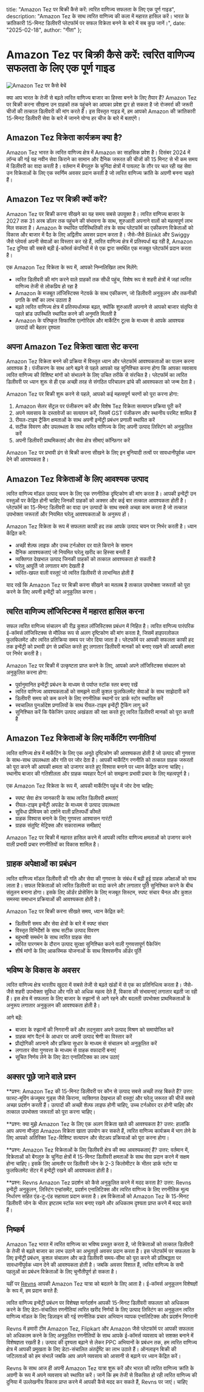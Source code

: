   title: "Amazon Tez पर बिक्री कैसे करें: त्वरित वाणिज्य सफलता के लिए एक पूर्ण गाइड",
  description: "Amazon Tez के साथ त्वरित वाणिज्य की कला में महारत हासिल करें। भारत के क्रांतिकारी 15-मिनट डिलीवरी प्लेटफॉर्म पर सफल विक्रेता बनने के बारे में सब कुछ जानें।",
  date: "2025-02-18",
  author: "गीता"
};

# Amazon Tez पर बिक्री कैसे करें: त्वरित वाणिज्य सफलता के लिए एक पूर्ण गाइड

![Amazon Tez पर कैसे बेचें](/images/blog/how-to-sell-on-amazon-tez.jpeg)

क्या आप भारत के तेजी से बढ़ते त्वरित वाणिज्य बाजार का हिस्सा बनने के लिए तैयार हैं? Amazon Tez पर बिक्री करना सीखना उन ग्राहकों तक पहुंचने का आपका प्रवेश द्वार हो सकता है जो रोजमर्रा की जरूरी चीजों की तत्काल डिलीवरी की मांग करते हैं। इस विस्तृत गाइड में, हम आपको Amazon की क्रांतिकारी 15-मिनट डिलीवरी सेवा के बारे में जानने योग्य हर चीज के बारे में बताएंगे।

## Amazon Tez विक्रेता कार्यक्रम क्या है?

Amazon Tez भारत के त्वरित वाणिज्य क्षेत्र में Amazon का साहसिक प्रवेश है। दिसंबर 2024 में लॉन्च की गई यह नवीन सेवा किराने का सामान और दैनिक जरूरत की चीजों की 15 मिनट से भी कम समय में डिलीवरी का वादा करती है। वर्तमान में बेंगलुरु के चुनिंदा क्षेत्रों में पायलट के तौर पर चल रही यह सेवा उन विक्रेताओं के लिए एक स्वर्णिम अवसर प्रदान करती है जो त्वरित वाणिज्य क्रांति के अग्रणी बनना चाहते हैं।

## Amazon Tez पर बिक्री क्यों करें?

Amazon Tez पर बिक्री करना सीखने का यह समय सबसे उपयुक्त है। त्वरित वाणिज्य बाजार के 2027 तक 31 अरब डॉलर तक पहुंचने की संभावना के साथ, शुरुआती अपनाने वालों को महत्वपूर्ण लाभ मिल सकता है। Amazon के स्थापित पारिस्थितिकी तंत्र के साथ प्लेटफॉर्म का एकीकरण विक्रेताओं को विकास और बाजार में पैठ के लिए अद्वितीय अवसर प्रदान करता है। जैसे-जैसे Blinkit और Swiggy जैसे प्लेयर्स अपनी सेवाओं का विस्तार कर रहे हैं, त्वरित वाणिज्य क्षेत्र में प्रतिस्पर्धा बढ़ रही है, Amazon Tez दुनिया की सबसे बड़ी ई-कॉमर्स कंपनियों में से एक द्वारा समर्थित एक मजबूत प्लेटफॉर्म प्रदान करता है।

एक Amazon Tez विक्रेता के रूप में, आपको निम्नलिखित लाभ मिलेंगे:

- त्वरित डिलीवरी की मांग करने वाले ग्राहकों तक सीधी पहुंच, विशेष रूप से शहरी क्षेत्रों में जहां त्वरित वाणिज्य तेजी से लोकप्रिय हो रहा है
- Amazon के मजबूत लॉजिस्टिक्स नेटवर्क के साथ एकीकरण, जो डिलीवरी अनुकूलन और तकनीकी प्रगति के वर्षों का लाभ उठाता है
- बढ़ते त्वरित वाणिज्य क्षेत्र में प्रतिस्पर्धात्मक बढ़त, क्योंकि शुरुआती अपनाने से आपको बाजार संतृप्ति से पहले ब्रांड उपस्थिति स्थापित करने की अनुमति मिलती है
- Amazon के परिष्कृत सिफारिश एल्गोरिदम और मार्केटिंग टूल्स के माध्यम से आपके आवश्यक उत्पादों की बेहतर दृश्यता

## अपना Amazon Tez विक्रेता खाता सेट करना

Amazon Tez विक्रेता बनने की प्रक्रिया में विस्तृत ध्यान और प्लेटफॉर्म आवश्यकताओं का पालन करना आवश्यक है। पंजीकरण के साथ आगे बढ़ने से पहले आपको यह सुनिश्चित करना होगा कि आपका व्यवसाय त्वरित वाणिज्य की विशिष्ट मांगों को संभालने के लिए उचित तरीके से संरचित है। प्लेटफॉर्म का त्वरित डिलीवरी पर ध्यान शुरू से ही एक अच्छी तरह से संगठित परिचालन ढांचे की आवश्यकता को जन्म देता है।

Amazon Tez पर बिक्री शुरू करने से पहले, आपको कई महत्वपूर्ण चरणों को पूरा करना होगा:

1. Amazon सेलर सेंट्रल पर पंजीकरण करें और विशेष Tez विक्रेता सत्यापन प्रक्रिया पूरी करें
2. अपने व्यवसाय के दस्तावेजों का सत्यापन करें, जिसमें GST पंजीकरण और स्थानीय परमिट शामिल हैं
3. रीयल-टाइम ट्रैकिंग क्षमताओं के साथ अपनी इन्वेंट्री प्रबंधन प्रणाली स्थापित करें
4. सटीक विवरण और उपलब्धता के साथ त्वरित वाणिज्य के लिए अपनी उत्पाद लिस्टिंग को अनुकूलित करें
5. अपनी डिलीवरी प्राथमिकताएं और सेवा क्षेत्र सीमाएं कॉन्फ़िगर करें

Amazon Tez पर प्रभावी ढंग से बिक्री करना सीखने के लिए इन बुनियादी तत्वों पर सावधानीपूर्वक ध्यान देने की आवश्यकता है।

## Amazon Tez विक्रेताओं के लिए आवश्यक उत्पाद

त्वरित वाणिज्य मॉडल उत्पाद चयन के लिए एक रणनीतिक दृष्टिकोण की मांग करता है। आपकी इन्वेंट्री उन वस्तुओं पर केंद्रित होनी चाहिए जिनकी ग्राहकों को अक्सर और कई बार तत्काल आवश्यकता होती है। प्लेटफॉर्म का 15-मिनट डिलीवरी का वादा उन उत्पादों के साथ सबसे अच्छा काम करता है जो तत्काल उपभोक्ता जरूरतों और नियमित घरेलू आवश्यकताओं के अनुरूप हों।

Amazon Tez विक्रेता के रूप में सफलता काफी हद तक आपके उत्पाद चयन पर निर्भर करती है। ध्यान केंद्रित करें:

- अच्छी शेल्फ लाइफ और उच्च टर्नओवर दर वाले किराने के सामान
- दैनिक आवश्यकताएं जो नियमित घरेलू खरीद का हिस्सा बनती हैं
- व्यक्तिगत देखभाल उत्पाद जिनकी ग्राहकों को तत्काल आवश्यकता हो सकती है
- घरेलू आपूर्ति जो लगातार मांग देखती है
- त्वरित-खपत वाली वस्तुएं जो त्वरित डिलीवरी से लाभान्वित होती हैं

याद रखें कि Amazon Tez पर बिक्री करना सीखने का मतलब है तत्काल उपभोक्ता जरूरतों को पूरा करने के लिए अपनी इन्वेंट्री को अनुकूलित करना।

## त्वरित वाणिज्य लॉजिस्टिक्स में महारत हासिल करना

सफल त्वरित वाणिज्य संचालन की रीढ़ कुशल लॉजिस्टिक्स प्रबंधन में निहित है। त्वरित वाणिज्य पारंपरिक ई-कॉमर्स लॉजिस्टिक्स से मौलिक रूप से अलग दृष्टिकोण की मांग करता है, जिसमें हाइपरलोकल फुलफिलमेंट और त्वरित प्रतिक्रिया समय पर जोर दिया जाता है। प्लेटफॉर्म पर आपकी सफलता काफी हद तक इन्वेंट्री को प्रभावी ढंग से प्रबंधित करते हुए लगातार डिलीवरी मानकों को बनाए रखने की आपकी क्षमता पर निर्भर करती है।

Amazon Tez पर बिक्री में उत्कृष्टता प्राप्त करने के लिए, आपको अपने लॉजिस्टिक्स संचालन को अनुकूलित करना होगा:

- पूर्वानुमानित इन्वेंट्री प्रबंधन के माध्यम से पर्याप्त स्टॉक स्तर बनाए रखें
- त्वरित वाणिज्य आवश्यकताओं को समझने वाली कुशल फुलफिलमेंट सेवाओं के साथ साझेदारी करें
- डिलीवरी समय को कम करने के लिए रणनीतिक स्थानों पर डार्क स्टोर स्थापित करें
- स्वचालित पुनर्आदेश प्रणालियों के साथ रीयल-टाइम इन्वेंट्री ट्रैकिंग लागू करें
- सुनिश्चित करें कि पैकेजिंग उत्पाद अखंडता की रक्षा करते हुए त्वरित डिलीवरी मानकों को पूरा करती है

## Amazon Tez विक्रेताओं के लिए मार्केटिंग रणनीतियां

त्वरित वाणिज्य क्षेत्र में मार्केटिंग के लिए एक अनूठे दृष्टिकोण की आवश्यकता होती है जो उत्पाद की गुणवत्ता के साथ-साथ उपलब्धता और गति पर जोर देता है। आपकी मार्केटिंग रणनीति को तत्काल ग्राहक जरूरतों को पूरा करने की आपकी क्षमता को उजागर करते हुए विश्वास बनाने पर ध्यान केंद्रित करना चाहिए। स्थानीय बाजार की गतिशीलता और ग्राहक व्यवहार पैटर्न को समझना प्रभावी प्रचार के लिए महत्वपूर्ण है।

एक Amazon Tez विक्रेता के रूप में, आपकी मार्केटिंग पहुंच में जोर देना चाहिए:

- स्पष्ट सेवा क्षेत्र जानकारी के साथ त्वरित डिलीवरी क्षमताएं
- रीयल-टाइम इन्वेंट्री अपडेट के माध्यम से उत्पाद उपलब्धता
- सुविधा प्रीमियम को दर्शाने वाली प्रतिस्पर्धी कीमतें
- ग्राहक विश्वास बनाने के लिए गुणवत्ता आश्वासन गारंटी
- ग्राहक संतुष्टि मेट्रिक्स और सकारात्मक समीक्षाएं

Amazon Tez पर बिक्री में महारत हासिल करने में आपकी त्वरित वाणिज्य क्षमताओं को उजागर करने वाली प्रभावी प्रचार रणनीतियों का विकास शामिल है।

## ग्राहक अपेक्षाओं का प्रबंधन

त्वरित वाणिज्य मॉडल डिलीवरी की गति और सेवा की गुणवत्ता के संबंध में बढ़ी हुई ग्राहक अपेक्षाओं को साथ लाता है। सफल विक्रेताओं को त्वरित डिलीवरी का वादा करने और लगातार पूर्ति सुनिश्चित करने के बीच संतुलन बनाना होगा। इसके लिए ऑर्डर प्रोसेसिंग के लिए मजबूत सिस्टम, स्पष्ट संचार चैनल और कुशल समस्या समाधान प्रक्रियाओं की आवश्यकता होती है।

Amazon Tez पर बिक्री करना सीखते समय, ध्यान केंद्रित करें:

- डिलीवरी समय और सेवा क्षेत्रों के बारे में स्पष्ट संचार
- विस्तृत विनिर्देशों के साथ सटीक उत्पाद विवरण
- बहुभाषी समर्थन के साथ त्वरित ग्राहक सेवा
- त्वरित पारगमन के दौरान उत्पाद सुरक्षा सुनिश्चित करने वाली गुणवत्तापूर्ण पैकेजिंग
- शीर्ष मांगों के लिए आकस्मिक योजनाओं के साथ विश्वसनीय ऑर्डर पूर्ति

## भविष्य के विकास के अवसर

त्वरित वाणिज्य क्षेत्र भारतीय खुदरा में सबसे तेजी से बढ़ते खंडों में से एक का प्रतिनिधित्व करता है। जैसे-जैसे शहरी उपभोक्ता सुविधा और गति को अधिक महत्व देते हैं, विकास की संभावनाएं लगातार बढ़ती जा रही हैं। इस क्षेत्र में सफलता के लिए बाजार के रुझानों से आगे रहने और बदलती उपभोक्ता प्राथमिकताओं के अनुरूप लगातार अनुकूलन की आवश्यकता होती है।

आगे बढ़ें:

- बाजार के रुझानों की निगरानी करें और तदनुसार अपने उत्पाद मिश्रण को समायोजित करें
- ग्राहक मांग पैटर्न के आधार पर अपनी उत्पाद श्रेणी का विस्तार करें
- प्रौद्योगिकी अपनाने और प्रक्रिया सुधार के माध्यम से संचालन को अनुकूलित करें
- लगातार सेवा गुणवत्ता के माध्यम से ग्राहक वफादारी बनाएं
- सूचित निर्णय लेने के लिए डेटा एनालिटिक्स का लाभ उठाएं

## अक्सर पूछे जाने वाले प्रश्न

**प्रश्न: Amazon Tez की 15-मिनट डिलीवरी पर कौन से उत्पाद सबसे अच्छी तरह बिकते हैं?
उत्तर: फास्ट-मूविंग कंज्यूमर गुड्स जैसे किराना, व्यक्तिगत देखभाल की वस्तुएं और घरेलू जरूरत की चीजें सबसे अच्छा प्रदर्शन करती हैं। उत्पादों की अच्छी शेल्फ लाइफ होनी चाहिए, उच्च टर्नओवर दर होनी चाहिए और तत्काल उपभोक्ता जरूरतों को पूरा करना चाहिए।

**प्रश्न: क्या मुझे Amazon Tez के लिए एक अलग विक्रेता खाते की आवश्यकता है?
उत्तर: हालांकि आप अपना मौजूदा Amazon विक्रेता खाता उपयोग कर सकते हैं, त्वरित वाणिज्य कार्यक्रम में भाग लेने के लिए आपको अतिरिक्त Tez-विशिष्ट सत्यापन और सेटअप प्रक्रियाओं को पूरा करना होगा।

**प्रश्न: Amazon Tez विक्रेताओं के लिए डिलीवरी क्षेत्र की क्या आवश्यकताएं हैं?
उत्तर: वर्तमान में, विक्रेताओं को बेंगलुरु के चुनिंदा क्षेत्रों में 15-मिनट डिलीवरी क्षमताओं के साथ सेवा प्रदान करने में सक्षम होना चाहिए। इसके लिए आमतौर पर डिलीवरी जोन के 2-3 किलोमीटर के भीतर डार्क स्टोर या फुलफिलमेंट सेंटर में इन्वेंट्री रखने की आवश्यकता होती है।

**प्रश्न: Revns Amazon Tez प्रदर्शन को कैसे अनुकूलित करने में मदद करता है?
उत्तर: Revns इन्वेंट्री अनुकूलन, लिस्टिंग एन्हांसमेंट, प्रदर्शन एनालिटिक्स और त्वरित वाणिज्य के लिए रणनीतिक मूल्य निर्धारण सहित एंड-टू-एंड सहायता प्रदान करता है। हम विक्रेताओं को Amazon Tez के 15-मिनट डिलीवरी जोन के भीतर इष्टतम स्टॉक स्तर बनाए रखने और अधिकतम दृश्यता प्राप्त करने में मदद करते हैं।

## निष्कर्ष
Amazon Tez भारत में त्वरित वाणिज्य का भविष्य प्रस्तुत करता है, जो विक्रेताओं को तत्काल डिलीवरी के तेजी से बढ़ते बाजार का लाभ उठाने का अभूतपूर्व अवसर प्रदान करता है। इस प्लेटफॉर्म पर सफलता के लिए इन्वेंट्री प्रबंधन, कुशल संचालन और कड़े डिलीवरी समय-सीमा को पूरा करने की प्रतिबद्धता पर सावधानीपूर्वक ध्यान देने की आवश्यकता होती है। जबकि अवसर विशाल हैं, त्वरित वाणिज्य के सभी पहलुओं का प्रबंधन विक्रेताओं के लिए चुनौतीपूर्ण हो सकता है।

यहीं पर [Revns](https://www.revns.com/demo) आपकी Amazon Tez यात्रा को बदलने के लिए आता है। ई-कॉमर्स अनुकूलन विशेषज्ञों के रूप में, हम प्रदान करते हैं:

त्वरित वाणिज्य इन्वेंट्री प्रबंधन पर विशेषज्ञ मार्गदर्शन
आपकी 15-मिनट डिलीवरी सफलता को अधिकतम करने के लिए डेटा-संचालित रणनीतियां
त्वरित खरीद निर्णयों के लिए उत्पाद लिस्टिंग का अनुकूलन
त्वरित वाणिज्य मॉडल के लिए डिज़ाइन की गई रणनीतिक प्रचार अभियान
व्यापक एनालिटिक्स और प्रदर्शन निगरानी

Revns में हमारी टीम Amazon Tez, Flipkart और Amazon जैसे प्लेटफॉर्म पर आपकी सफलता को अधिकतम करने के लिए अनुकूलित रणनीतियों के साथ आपके ई-कॉमर्स व्यवसाय को सशक्त बनाने में विशेषज्ञता रखती है। उत्पाद की दृश्यता बढ़ाने से लेकर PPC अभियानों के प्रबंधन तक, हम त्वरित वाणिज्य क्षेत्र में आपकी प्रमुखता के लिए डेटा-संचालित अंतर्दृष्टि का लाभ उठाते हैं। ऑनलाइन बिक्री की जटिलताओं को हम संभालें जबकि आप अपने व्यवसाय को आसानी से बढ़ाने पर ध्यान केंद्रित करें।

Revns के साथ आज ही अपनी Amazon Tez यात्रा शुरू करें और भारत की त्वरित वाणिज्य क्रांति के अग्रणी के रूप में अपने व्यवसाय को स्थापित करें। जानें कि हम तेजी से विकसित हो रही त्वरित वाणिज्य की दुनिया में उल्लेखनीय विकास प्राप्त करने में आपकी कैसे मदद कर सकते हैं, Revns पर जाएं। चाहिए